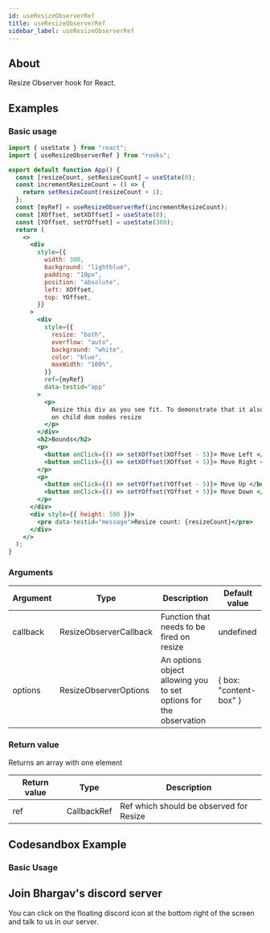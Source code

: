 ```yaml
---
id: useResizeObserverRef
title: useResizeObserverRef
sidebar_label: useResizeObserverRef
---
```


## About

Resize Observer hook for React.
<br/>

## Examples

### Basic usage

```jsx
import { useState } from "react";
import { useResizeObserverRef } from "rooks";

export default function App() {
  const [resizeCount, setResizeCount] = useState(0);
  const incrementResizeCount = () => {
    return setResizeCount(resizeCount + 1);
  };
  const [myRef] = useResizeObserverRef(incrementResizeCount);
  const [XOffset, setXOffset] = useState(0);
  const [YOffset, setYOffset] = useState(300);
  return (
    <>
      <div
        style={{
          width: 300,
          background: "lightblue",
          padding: "10px",
          position: "absolute",
          left: XOffset,
          top: YOffset,
        }}
      >
        <div
          style={{
            resize: "both",
            overflow: "auto",
            background: "white",
            color: "blue",
            maxWidth: "100%",
          }}
          ref={myRef}
          data-testid="app"
        >
          <p>
            Resize this div as you see fit. To demonstrate that it also updates
            on child dom nodes resize
          </p>
        </div>
        <h2>Bounds</h2>
        <p>
          <button onClick={() => setXOffset(XOffset - 5)}> Move Left </button>
          <button onClick={() => setXOffset(XOffset + 5)}> Move Right </button>
        </p>
        <p>
          <button onClick={() => setYOffset(YOffset - 5)}> Move Up </button>
          <button onClick={() => setYOffset(YOffset + 5)}> Move Down </button>
        </p>
      </div>
      <div style={{ height: 500 }}>
        <pre data-testid="message">Resize count: {resizeCount}</pre>
      </div>
    </>
  );
}
```

### Arguments

| Argument | Type                   | Description                                                       | Default value            |
| -------- | ---------------------- | ----------------------------------------------------------------- | ------------------------ |
| callback | ResizeObserverCallback | Function that needs to be fired on resize                         | undefined                |
| options  | ResizeObserverOptions  | An options object allowing you to set options for the observation | \{ box: "content-box" \} |

### Return value

Returns an array with one element

| Return value | Type        | Description                             |
| ------------ | ----------- | --------------------------------------- |
| ref          | CallbackRef | Ref which should be observed for Resize |

## Codesandbox Example

### Basic Usage

## Join Bhargav's discord server

You can click on the floating discord icon at the bottom right of the screen and talk to us in our server.
